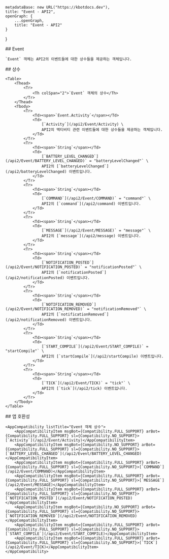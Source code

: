 
    metadataBase: new URL("https://kbotdocs.dev"),
    title: "Event - API2",
    openGraph: {
        ...openGraph,
        title: "Event - API2"
    }
}

<Section>
    ## Event

    `Event` 객체는 API2의 이벤트들에 대한 상수들을 제공하는 객체입니다.
</Section>
<Section>
    ## 상수

    <Table>
        <Thead>
            <Tr>
                <Th colSpan="2">`Event` 객체의 상수</Th>
            </Tr>
        </Thead>
        <Tbody>
            <Tr>
                <Td><span>`Event.Activity`</span></Td>
                <Td>
                    [`Activity`](/api2/Event/Activity) \
                    API2의 액티비티 관련 이벤트들에 대한 상수들을 제공하는 객체입니다.
                </Td>
            </Tr>
            <Tr>
                <Td><span>`String`</span></Td>
                <Td>
                    [`BATTERY_LEVEL_CHANGED`](/api2/Event/BATTERY_LEVEL_CHANGED)` = "batteryLevelChanged"` \
                    API2의 [`batteryLevelChanged`](/api2/batteryLevelChanged) 이벤트입니다.
                </Td>
            </Tr>
            <Tr>
                <Td><span>`String`</span></Td>
                <Td>
                    [`COMMAND`](/api2/Event/COMMAND)` = "command"` \
                    API2의 [`command`](/api2/command) 이벤트입니다.
                </Td>
            </Tr>
            <Tr>
                <Td><span>`String`</span></Td>
                <Td>
                    [`MESSAGE`](/api2/Event/MESSAGE)` = "message"` \
                    API2의 [`message`](/api2/message) 이벤트입니다.
                </Td>
            </Tr>
            <Tr>
                <Td><span>`String`</span></Td>
                <Td>
                    [`NOTIFICATION_POSTED`](/api2/Event/NOTIFICATION_POSTED)` = "notificationPosted"` \
                    API2의 [`notificationPosted`](/api2/notificationPosted) 이벤트입니다.
                </Td>
            </Tr>
            <Tr>
                <Td><span>`String`</span></Td>
                <Td>
                    [`NOTIFICATION_REMOVED`](/api2/Event/NOTIFICATION_REMOVED)` = "notificationRemoved"` \
                    API2의 [`notificationRemoved`](/api2/notificationRemoved) 이벤트입니다.
                </Td>
            </Tr>
            <Tr>
                <Td><span>`String`</span></Td>
                <Td>
                    [`START_COMPILE`](/api2/Event/START_COMPILE)` = "startCompile"` \
                    API2의 [`startCompile`](/api2/startCompile) 이벤트입니다.
                </Td>
            </Tr>
            <Tr>
                <Td><span>`String`</span></Td>
                <Td>
                    [`TICK`](/api2/Event/TICK)` = "tick"` \
                    API2의 [`tick`](/api2/tick) 이벤트입니다.
                </Td>
            </Tr>
        </Tbody>
    </Table>
</Section>
<Section>
    ## 앱 호환성

    <AppCompatibility listTitle="Event 객체 상수">
        <AppCompatibilityItem msgBot={Compatibility.FULL_SUPPORT} arBot={Compatibility.FULL_SUPPORT} sl={Compatibility.NO_SUPPORT}>[`Activity`](/api2/Event/Activity)</AppCompatibilityItem>
        <AppCompatibilityItem msgBot={Compatibility.NO_SUPPORT} arBot={Compatibility.FULL_SUPPORT} sl={Compatibility.NO_SUPPORT}>[`BATTERY_LEVEL_CHANGED`](/api2/Event/BATTERY_LEVEL_CHANGED)</AppCompatibilityItem>
        <AppCompatibilityItem msgBot={Compatibility.FULL_SUPPORT} arBot={Compatibility.FULL_SUPPORT} sl={Compatibility.NO_SUPPORT}>[`COMMAND`](/api2/Event/COMMAND)</AppCompatibilityItem>
        <AppCompatibilityItem msgBot={Compatibility.FULL_SUPPORT} arBot={Compatibility.FULL_SUPPORT} sl={Compatibility.NO_SUPPORT}>[`MESSAGE`](/api2/Event/MESSAGE)</AppCompatibilityItem>
        <AppCompatibilityItem msgBot={Compatibility.FULL_SUPPORT} arBot={Compatibility.FULL_SUPPORT} sl={Compatibility.NO_SUPPORT}>[`NOTIFICATION_POSTED`](/api2/Event/NOTIFICATION_POSTED)</AppCompatibilityItem>
        <AppCompatibilityItem msgBot={Compatibility.NO_SUPPORT} arBot={Compatibility.FULL_SUPPORT} sl={Compatibility.NO_SUPPORT}>[`NOTIFICATION_REMOVED`](/api2/Event/NOTIFICATION_REMOVED)</AppCompatibilityItem>
        <AppCompatibilityItem msgBot={Compatibility.FULL_SUPPORT} arBot={Compatibility.FULL_SUPPORT} sl={Compatibility.NO_SUPPORT}>[`START_COMPILE`](/api2/Event/START_COMPILE)</AppCompatibilityItem>
        <AppCompatibilityItem msgBot={Compatibility.FULL_SUPPORT} arBot={Compatibility.FULL_SUPPORT} sl={Compatibility.NO_SUPPORT}>[`TICK`](/api2/Event/TICK)</AppCompatibilityItem>
    </AppCompatibility>
</Section>